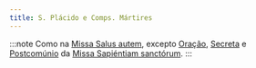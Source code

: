 ```yaml
---
title: S. Plácido e Comps. Mártires
---
```


:::note
Como na [Missa Salus autem](../comum/8muitosmartires3), excepto [Oração](../comum/7muitosmartires2#oração), [Secreta](../comum/7muitosmartires2.mdx#secreta) e
[Postcomúnio](../comum/7muitosmartires2#postcomúnio) da [Missa Sapiéntiam sanctórum](../comum/7muitosmartires2).
:::
